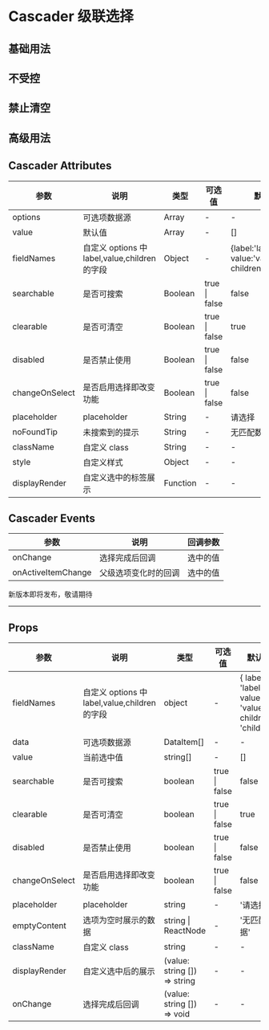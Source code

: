 # Cascader 级联选择

## 基础用法


<DemoBasic />

## 不受控


<DemoChange />

## 禁止清空


<DemoForbidclear />

## 高级用法


<DemoAdvanced />

## Cascader Attributes

| 参数           | 说明                                          | 类型     | 可选值        | 默认值                                              |
| -------------- | --------------------------------------------- | -------- | ------------- | --------------------------------------------------- |
| options        | 可选项数据源                                  | Array    | -             | -                                                   |
| value          | 默认值                                        | Array    | -             | []                                                  |
| fieldNames     | 自定义 options 中 label,value,children 的字段 | Object   | -             | {label:'label', value:'value', children:'children'} |
| searchable     | 是否可搜索                                    | Boolean  | true \| false | false                                               |
| clearable      | 是否可清空                                    | Boolean  | true \| false | true                                                |
| disabled       | 是否禁止使用                                  | Boolean  | true \| false | false                                               |
| changeOnSelect | 是否启用选择即改变功能                        | Boolean  | true \| false | false                                               |
| placeholder    | placeholder                                   | String   | -             | 请选择                                              |
| noFoundTip     | 未搜索到的提示                                | String   | -             | 无匹配数据                                          |
| className      | 自定义 class                                  | String   | -             | -                                                   |
| style          | 自定义样式                                    | Object   | -             | -                                                   |
| displayRender  | 自定义选中的标签展示                          | Function | -             | -                                                   |

## Cascader Events

| 参数               | 说明                 | 回调参数 |
| ------------------ | -------------------- | -------- |
| onChange           | 选择完成后回调       | 选中的值 |
| onActiveItemChange | 父级选项变化时的回调 | 选中的值 |

<div style={{ position: 'relative' }}>
  <span
    style={{
      position: 'absolute',
      background: '#fff',
      left: '50%',
      transform: ' translate(-50%,-50%)',
      fontSize: '18px',
      padding: 5,
      color: '#f63'
    }}
  >
    新版本即将发布，敬请期待
  </span>
  <hr style={{ marginTop: 50, marginBottom: 20, border: '0.5px dashed #c8c8c8' }} />
</div>

## Props

| 参数           | 说明                                          | 类型                         | 可选值        | 默认值                                                  |
| -------------- | --------------------------------------------- | ---------------------------- | ------------- | ------------------------------------------------------- |
| fieldNames     | 自定义 options 中 label,value,children 的字段 | object                       | -             | { label: 'label', value: 'value', children: 'children'} |
| data           | 可选项数据源                                  | DataItem[]                   | -             | -                                                       |
| value          | 当前选中值                                    | string[]                     | -             | []                                                      |
| searchable     | 是否可搜索                                    | boolean                      | true \| false | false                                                   |
| clearable      | 是否可清空                                    | boolean                      | true \| false | true                                                    |
| disabled       | 是否禁止使用                                  | boolean                      | true \| false | false                                                   |
| changeOnSelect | 是否启用选择即改变功能                        | boolean                      | true \| false | false                                                   |
| placeholder    | placeholder                                   | string                       | -             | '请选择'                                                |
| emptyContent   | 选项为空时展示的数据                          | string \| ReactNode          | -             | '无匹配数据'                                            |
| className      | 自定义 class                                  | string                       | -             | -                                                       |
| displayRender  | 自定义选中后的展示                            | (value: string []) => string | -             | -                                                       |
| onChange       | 选择完成后回调                                | (value: string []) => void   | -             | -                                                       |
